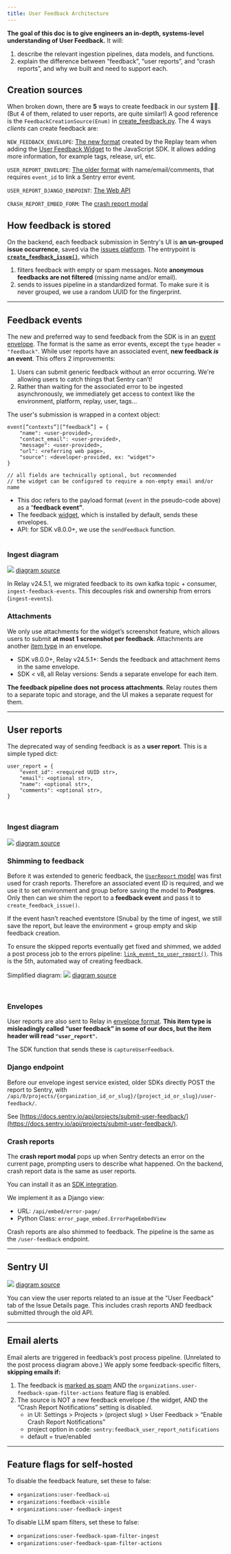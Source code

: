 ```yaml
---
title: User Feedback Architecture
---
```


**The goal of this doc is to give engineers an in-depth, systems-level understanding of User Feedback.**
It will:
1. describe the relevant ingestion pipelines, data models, and functions.
2. explain the difference between “feedback”, “user reports”, and “crash reports”, and why we built and need to support each.

## Creation sources
When broken down, there are **5** ways to create feedback in our system 😵‍💫.
(But 4 of them, related to user reports, are quite similar!) A good reference is the
`FeedbackCreationSource(Enum)` in [create_feedback.py](https://github.com/getsentry/sentry/blob/2b642e149c79b251e1c2f4339fc73d656347d74e/src/sentry/feedback/usecases/create_feedback.py#L33-L33).
The 4 ways _clients_ can create feedback are:

`NEW_FEEDBACK_ENVELOPE`: [The new format](https://develop.sentry.dev/sdk/envelopes/#full-examples) created by the Replay team when adding 
the [User Feedback Widget](https://docs.sentry.io/product/user-feedback/#user-feedback-widget) 
to the JavaScript SDK. It allows adding more information, for example tags, 
release, url, etc.

`USER_REPORT_ENVELOPE`: [The older format](https://develop.sentry.dev/sdk/envelopes/#user-feedback) with name/email/comments, that requires 
`event_id` to link a Sentry error event.

`USER_REPORT_DJANGO_ENDPOINT`: [The Web API](https://docs.sentry.io/api/projects/submit-user-feedback/)

`CRASH_REPORT_EMBED_FORM`: The [crash report modal](https://docs.sentry.io/product/user-feedback/#crash-report-modal)

## How feedback is stored
On the backend, each feedback submission in Sentry's UI is **an un-grouped issue occurrence**, 
saved via the [issues platform](https://develop.sentry.dev/issue-platform/).
The entrypoint is [**`create_feedback_issue()`**](https://github.com/getsentry/sentry/blob/2b642e149c79b251e1c2f4339fc73d656347d74e/src/sentry/feedback/usecases/create_feedback.py#L184-L184),
which
1. filters feedback with empty or spam messages. Note **anonymous feedbacks are not filtered** (missing name and/or email).
2. sends to issues pipeline in a standardized format. To make sure it is never grouped, we use a random UUID for the fingerprint.

---

## Feedback events

The new and preferred way to send feedback from the SDK is in an [event envelope](https://develop.sentry.dev/sdk/envelopes/#full-examples). 
The format is the same as error events, except the `type` header = `"feedback"`. While 
user reports have an associated event, **new feedback _is_ an event**. This 
offers 2 improvements:

1. Users can submit generic feedback without an error occurring. We're allowing users to catch things that Sentry can’t!
2. Rather than waiting for the associated error to be ingested asynchronously, we immediately get access to context like the environment, platform, replay, user, tags...

The user's submission is wrapped in a context object:

```Python/Javascript
event[”contexts”][”feedback”] = {
	"name": <user-provided>,
	"contact_email": <user-provided>,
	"message": <user-provided>,
	"url": <referring web page>,
	"source": <developer-provided, ex: "widget">
}

// all fields are technically optional, but recommended
// the widget can be configured to require a non-empty email and/or name
```

- This doc refers to the payload format (`event` in the pseudo-code above) as a “**feedback event”**.
- The feedback [widget](https://docs.sentry.io/platforms/javascript/user-feedback/#user-feedback-widget), which is installed by default, sends these envelopes.
- API: for SDK v8.0.0+, we use the `sendFeedback` function.
<br/><br/>

### Ingest diagram

![](https://mermaid.ink/svg/pako:eNptkc1qwzAQhF9F7MmGmN59KJSmx_ZQ91IsYxR5YwvbkqqfgEny7l05NW0hOg3a0erb2TNI0yGU0DthB_ax55rREdbWnyY69mTtpKQIyuiGFcUju3BAfcLJWORwYe84iYVrHlaxOo6tNNrHGV1WK92jD8URsTsIORZ4Qh18k6cXv76t8VfEiJ4JzyRO6BYWhB_TL9KhCNhubVrlfcTU425hbWf-UHD44TBSRudQS_QcbhTmP4WmNHwwDuvsbZN5c8dIuC9pmCoQwpwgvY4HUWccqiQenim3cTDRU055Azugl7NQHWV9TiFzCAPOVCxJTqofAgeur2QUMZhq0RLK4CLuINqOhtwrQTuat0vsFLG93pa37vD6DRJvo7g)
[diagram source](https://mermaid.live/edit#pako:eNptkc1qwzAQhF9F7MmGmN59KJSmx_ZQ91IsYxR5YwvbkqqfgEny7l05NW0hOg3a0erb2TNI0yGU0DthB_ax55rREdbWnyY69mTtpKQIyuiGFcUju3BAfcLJWORwYe84iYVrHlaxOo6tNNrHGV1WK92jD8URsTsIORZ4Qh18k6cXv76t8VfEiJ4JzyRO6BYWhB_TL9KhCNhubVrlfcTU425hbWf-UHD44TBSRudQS_QcbhTmP4WmNHwwDuvsbZN5c8dIuC9pmCoQwpwgvY4HUWccqiQenim3cTDRU055Azugl7NQHWV9TiFzCAPOVCxJTqofAgeur2QUMZhq0RLK4CLuINqOhtwrQTuat0vsFLG93pa37vD6DRJvo7g)

In Relay v24.5.1, we migrated feedback to its own kafka topic + consumer, 
`ingest-feedback-events`. This decouples risk and ownership from errors 
(`ingest-events`).
<br/>

### Attachments

We only use attachments for the widget’s screenshot feature, which allows users 
to submit **at most 1 screenshot per feedback**. Attachments are another [item type](https://develop.sentry.dev/sdk/envelopes/#attachment) 
in an envelope.
- SDK v8.0.0+, Relay v24.5.1+: Sends the feedback and attachment items in the same envelope.
- SDK < v8, all Relay versions: Sends a separate envelope for each item.

**The feedback pipeline does not process attachments**. Relay routes them to
a separate topic and storage, and the UI makes a separate request for them.

---

## User reports

The deprecated way of sending feedback is as a **user report**. This is a simple typed dict:

```Python/Javascript
user_report = {
	"event_id": <required UUID str>,
	"email": <optional str>,
	"name": <optional str>,
	"comments": <optional str>,
}
```
<br/>

### Ingest diagram
![](https://mermaid.ink/svg/pako:eNp9VNtq3DAQ_ZVBEHAgy77vQ6EkDfShF7KhUKzFaOXZtYgtqbpsCUn-vaOxvWmT3frF4-HozJkzIz8J7VoUK7EPyndwfyOtTDFvx8812hQeS0qmgN6F1KBtvTM21VIsc8Sw2CG2W6UfpNiMQB1U7JoJPrhW9YS9Lkm44yT8MPh7ghMdvf6uuctWJ-NsrG_nCBYQsgVjIeAOQ8AwlYrqgE1RMVYrSaAndmZokmuO0iZdqBIek42JMeNJHlgsPsCzFJ9vAQ9kAfjgNMaIrRTPZ9jfZpnjbMlj2xcXgPaAvfMI3njsjWWA8r7-6XKAj973Rqviw2bWNZ8oau6wVzwhDhihSIc3uqqN3WNMC5WS0t1AjcTNJZOPAAa_t3BWNc4ZlG2BRwojIk7yZjHfv63vi5A3-3GG_NTJ9wvzX2VsYgTfq7RzYSjZkz4ziWs0LVAeMFS0hZMhTutMrJZmSmvIlrzi-JilSxGTC1hXX-fwcnMCSG18KiuypvuhBl4Pm7eqrtbltbym2T10jrrg02MDpafJLm4yLrNvST87e2oVvYtpHzDWFZk2xVKMerjcLOVXxmDIG95aFs2K_qUUV4LUD8q0dO2fpAWQInU4EHZFYW_2XZJC2hcCqpzc-tFqsUoh45UYhd4YRXd1EKud6iNlsTVU68v4I-H_ycsfwTWaqg)
[diagram source](https://mermaid.live/edit#pako:eNp9VNtq3DAQ_ZVBEHAgy77vQ6EkDfShF7KhUKzFaOXZtYgtqbpsCUn-vaOxvWmT3frF4-HozJkzIz8J7VoUK7EPyndwfyOtTDFvx8812hQeS0qmgN6F1KBtvTM21VIsc8Sw2CG2W6UfpNiMQB1U7JoJPrhW9YS9Lkm44yT8MPh7ghMdvf6uuctWJ-NsrG_nCBYQsgVjIeAOQ8AwlYrqgE1RMVYrSaAndmZokmuO0iZdqBIek42JMeNJHlgsPsCzFJ9vAQ9kAfjgNMaIrRTPZ9jfZpnjbMlj2xcXgPaAvfMI3njsjWWA8r7-6XKAj973Rqviw2bWNZ8oau6wVzwhDhihSIc3uqqN3WNMC5WS0t1AjcTNJZOPAAa_t3BWNc4ZlG2BRwojIk7yZjHfv63vi5A3-3GG_NTJ9wvzX2VsYgTfq7RzYSjZkz4ziWs0LVAeMFS0hZMhTutMrJZmSmvIlrzi-JilSxGTC1hXX-fwcnMCSG18KiuypvuhBl4Pm7eqrtbltbym2T10jrrg02MDpafJLm4yLrNvST87e2oVvYtpHzDWFZk2xVKMerjcLOVXxmDIG95aFs2K_qUUV4LUD8q0dO2fpAWQInU4EHZFYW_2XZJC2hcCqpzc-tFqsUoh45UYhd4YRXd1EKud6iNlsTVU68v4I-H_ycsfwTWaqg)
<br/>

### Shimming to feedback

Before it was extended to generic feedback, the [`UserReport` model](https://github.com/getsentry/sentry/blob/2b642e149c79b251e1c2f4339fc73d656347d74e/src/sentry/models/userreport.py#L9-L9) 
was first used for crash reports. Therefore an associated event ID is required, and 
we use it to set environment and group before saving the model to **Postgres**. 
Only then can we shim the report to a **feedback event** and pass it to `create_feedback_issue()`.

If the event hasn’t reached eventstore (Snuba) by the time of ingest, we still 
save the report, but leave the environment + group empty and skip feedback creation.

To ensure the skipped reports eventually get fixed and shimmed, we 
added a post process job to the errors pipeline: [`link_event_to_user_report()`](https://github.com/getsentry/sentry/blob/2b642e149c79b251e1c2f4339fc73d656347d74e/src/sentry/tasks/post_process.py#L1387-L1387).
This is the 5th, automated way of creating feedback.

Simplified diagram:
![](https://mermaid.ink/svg/pako:eNpdULtuwzAM_BWBUwIkzm4UXZq1QIF0MwNDlllLTfSoKAUokvx7ZasZWi06kMfj8a6g_EjQwhRl0OJ9j06Ux9rYPvn-g2gcpDqJ7fZZ3BCapkG4CXZ5kN3qMH-7l7NRJ-0z0_qIDtPSfAx8ZYqGWNCFXOLkI83zIfSffqirKu4QKEYfWQTPSYToFTGLmQVH8fRXbZfDKBPxIlXoUyTuVghvvxihOqnSi5X_B9XdsAFL0UozlgSucw0habLFZFvg2Uw6IaC7F6LMyR--nYI2xUwbqB72Rpbk7KNIoyk3vtZIl2TvP_9DeX4)
[diagram source](https://mermaid.live/edit#pako:eNpdULtuwzAM_BWBUwIkzm4UXZq1QIF0MwNDlllLTfSoKAUokvx7ZasZWi06kMfj8a6g_EjQwhRl0OJ9j06Ux9rYPvn-g2gcpDqJ7fZZ3BCapkG4CXZ5kN3qMH-7l7NRJ-0z0_qIDtPSfAx8ZYqGWNCFXOLkI83zIfSffqirKu4QKEYfWQTPSYToFTGLmQVH8fRXbZfDKBPxIlXoUyTuVghvvxihOqnSi5X_B9XdsAFL0UozlgSucw0habLFZFvg2Uw6IaC7F6LMyR--nYI2xUwbqB72Rpbk7KNIoyk3vtZIl2TvP_9DeX4)

<br/>

### Envelopes

User reports are also sent to Relay in [envelope format](https://develop.sentry.dev/sdk/envelopes/#user-feedback). 
**This item type is misleadingly called “user feedback” in some of our docs, but the 
item header will read `"user_report"`.**

The SDK function that sends these is `captureUserFeedback`.
<br/>

### Django endpoint

Before our envelope ingest service existed, older SDKs directly POST the report 
to Sentry, with
`/api/0/projects/{organization_id_or_slug}/{project_id_or_slug}/user-feedback/`.

See [https://docs.sentry.io/api/projects/submit-user-feedback/](https://docs.sentry.io/api/projects/submit-user-feedback/).
<br/>

### Crash reports

The **crash report modal** pops up when Sentry detects an error on the current 
page, prompting users to describe what happened. On the backend, crash report 
data is the same as user reports.

You can install it as an [SDK integration](https://docs.sentry.io/platforms/javascript/user-feedback/#crash-report-modal).

We implement it as a Django view:
* URL: `/api/embed/error-page/`
* Python Class: `error_page_embed.ErrorPageEmbedView`

Crash reports are also shimmed to feedback. The pipeline is the same as the
`/user-feedback` endpoint.

---

## Sentry UI

![](https://mermaid.ink/svg/pako:eNp9Uj1vwjAQ_SvWTUECsWdgKaViqFQVmDhUmeRILBI7tc8DAv577YRAG6F68fn53b37OkNmcoIUCiubUqznqEU4zu87YMXGyoJcB8fTGMeFJbdNED5utkg2juwnNcayGyGMdg--034vt8kqXtOXSmXH0nhHPYV03hmokR-ypNmeIoSsnPPkvgKxMUrzFmHaQQi7pwwxmczEBeHtdY1wEV4FlwVRvpfZUWyWIpkebq_RPYRtc_8jEpK0k57ZEvuSBuSB3u23lV3GzMScWKrKRe2ZiJ0Si2dh_y_jHvZX3zqzn0jv8O3JqtieyzDTtsdxEE-oA3UYQ022lioPy3GOQghcUk0IaTArVZSMgPoaiNKzWZ10BilbT2PwTS6Z5kqGYdaQHmTlAkq5Csv03q1bu3XXH4El2dU)
[diagram source](https://mermaid.live/edit#pako:eNp9Uj1vwjAQ_SvWTUECsWdgKaViqFQVmDhUmeRILBI7tc8DAv577YRAG6F68fn53b37OkNmcoIUCiubUqznqEU4zu87YMXGyoJcB8fTGMeFJbdNED5utkg2juwnNcayGyGMdg--034vt8kqXtOXSmXH0nhHPYV03hmokR-ypNmeIoSsnPPkvgKxMUrzFmHaQQi7pwwxmczEBeHtdY1wEV4FlwVRvpfZUWyWIpkebq_RPYRtc_8jEpK0k57ZEvuSBuSB3u23lV3GzMScWKrKRe2ZiJ0Si2dh_y_jHvZX3zqzn0jv8O3JqtieyzDTtsdxEE-oA3UYQ022lioPy3GOQghcUk0IaTArVZSMgPoaiNKzWZ10BilbT2PwTS6Z5kqGYdaQHmTlAkq5Csv03q1bu3XXH4El2dU)

You can view the user reports related to an issue at the "User Feedback" tab of 
the Issue Details page. This includes crash reports AND feedback submitted 
through the old API.

---

## Email alerts

Email alerts are triggered in feedback’s post process pipeline. (Unrelated to  
the post process diagram above.) We apply some feedback-specific 
filters, **skipping emails if:**

1. The feedback is [marked as spam](https://docs.sentry.io/product/user-feedback/#spam-detection-for-user-feedback) AND the `organizations.user-feedback-spam-filter-actions` feature flag is enabled.
2. The source is NOT a new feedback envelope / the widget, AND the “Crash Report Notifications” setting is disabled.
   - in UI: Settings > Projects > (project slug) > User Feedback > “Enable Crash Report Notifications”
   - project option in code: `sentry:feedback_user_report_notifications`
   - default = true/enabled

---

## Feature flags for self-hosted
To disable the feedback feature, set these to false:
* `organizations:user-feedback-ui`
* `organizations:feedback-visible`
* `organizations:user-feedback-ingest`

To disable LLM spam filters, set these to false:
* `organizations:user-feedback-spam-filter-ingest`
* `organizations:user-feedback-spam-filter-actions`

